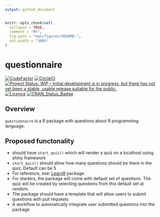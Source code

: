 ```yaml
---
output: github_document
---
```


<!-- README.md is generated from README.Rmd. Please edit that file -->

```r
knitr::opts_chunk$set(
  collapse = TRUE,
  comment = "#>",
  fig.path = "man/figures/README-",
  out.width = "100%"
)
```

# questionnaire

<!-- badges: start -->
[![CodeFactor](https://www.codefactor.io/repository/github/mohit2152sharma/questionnaire/badge)](https://www.codefactor.io/repository/github/mohit2152sharma/questionnaire)
[![CircleCI](https://circleci.com/gh/mohit2152sharma/questionnaire/tree/main.svg?style=svg)](https://circleci.com/gh/mohit2152sharma/questionnaire/tree/main)
[![Project Status: WIP – Initial development is in progress, but there has not yet been a stable, usable release suitable for the public.](https://www.repostatus.org/badges/latest/wip.svg)](https://www.repostatus.org/#wip) 
[![Licence](https://img.shields.io/badge/Licence-MIT-blue.svg)](https://opensource.org/licenses/MIT)
[![CRAN\_Status\_Badge](https://www.r-pkg.org/badges/version/questionnaire)](https://cran.r-project.org/package=questionnaire)

<!-- 
[![codecov](https://codecov.io/gh/RMHogervorst/badgecreatr/branch/master/graph/badge.svg)](https://codecov.io/gh/RMHogervorst/badgecreatr)  -->

<!-- [![minimal R version](https://img.shields.io/badge/R%3E%3D-3.2.4-6666ff.svg)](https://cran.r-project.org/)  -->

<!-- [![packageversion](https://img.shields.io/badge/Package%20version-0.1.0-orange.svg?style=flat-square)](commits/develop)  -->

<!-- TODO: #3 Adding badges as comment which shall be added later -->

<!-- badges: end -->

## Overview

`questionnaire` is a R package with questions about R programming language. 


## Proposed functonality
- should have `start_quiz()` which will render a quiz on a localhost using shiny framework
- `start_quiz()` should allow how many questions should be there in the quiz. Default can be 5
- For reference, see: [LearnR](https://rstudio.github.io/learnr/) package.
- For starters, the package will come with default set of questions. The quiz will be created by selecting questions from this default set at random.
- The package should have a template that will allow users to submit questions with pull requests
- A workflow to automatically integrate user submitted questions into the package
